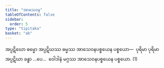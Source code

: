 ```yaml
---
title: "အာသေဝန"
tableOfContents: false
sidebar:
  order: 5
type: "tipitaka"
basket: "ab"
---
```



<DynamicBreadcrumb />

<Division number="77">

<Paragraph number="715">
အပ္ပဋိဃော ဓမ္မော အပ္ပဋိဃဿ ဓမ္မဿ အာသေဝနပစ္စယေန ပစ္စယော—  ပုရိမာ ပုရိမာ အပ္ပဋိဃာ ခန္ဓာ …ပေ…  ဝေါဒါနံ မဂ္ဂဿ အာသေဝနပစ္စယေန ပစ္စယော. (1)
</Paragraph>
</Division>